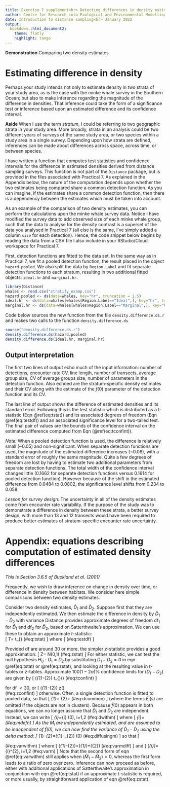 ```yaml
---
title: Exercise 7 supplement<br> Detecting differences in density estimates.
author: Centre for Research into Ecological and Environmental Modelling <br> **University of St Andrews**
date: Introduction to distance sampling<br> January 2022
output:
  bookdown::html_document2:
    theme: flatly
    highlight: tango
---
```


<div class="alert  alert-success">
  <strong>Demonstration</strong> Comparing two density estimates
</div>

# Estimating difference in density

Perhaps your study intends not only to estimate density in two strata of your study area, as is the case with the minke whale survey in the Southern Ocean; but also to make inference regarding the magnitude of the difference in densities.  That inference could take the form of a significance test or inference based upon an estimated difference and its confidence interval.

<div class="alert  alert-info">
  <strong>Aside</strong> 
  When I use the term *stratum*, I could be referring to two geographic strata in your study area.  More broadly, strata in an analysis could be two different years of surveys of the same study area, or two species within a study area in a single survey.  Depending upon how strata are defined, inferences can be made about differences across space, across time, or between species.
</div>

I have written a function that computes test statistics and confidence intervals for the difference in estimated densities derived from distance sampling surveys.  This function is not part of the `Distance` package, but is provided in the files associated with Practical 7.  As explained in the Appendix below, the nature of the computation depends upon whether the two estimates being compared share a common detection function.  As you can imagine, if the estimates share a common detection function, then there is a dependency between the estimates which must be taken into account.

As an example of the comparison of two density estimates, you can perform the calculations upon the minke whale survey data.  Notice I have modified the survey data to add observed size of each minke whale group, such that the data to analyse for the density contrast is a superset of the data you analysed in Practical 7 (all else is the same, I've simply added a column `size` for each detection).  Hence, the code snippet below begins by reading the data from a CSV file I also include in your RStudio/Cloud workspace for Practical 7.

First, detection functions are fitted to the data set.  In the same way as in Practical 7, we fit a pooled detection function, the result placed in the object `hazard.pooled`.  We also split the data by `Region.Label` and fit separate detection functions to each stratum, resulting in two additional fitted objects: `ideal.hr` and `marginal.hr`.

```r
library(Distance)
whales <- read.csv("stratify_examp.csv")
hazard.pooled <- ds(data=whales, key="hr", truncation = 1.5)
ideal.hr <- ds(data=whales[whales$Region.Label=="Ideal",], key="hr", truncation=1.5)
marginal.hr <- ds(data=whales[whales$Region.Label=="Marginal",], key="hr", truncation=1.5)
```

Code below sources the new function from the file `density.difference.ds.r` and makes two calls to the function `density.difference.ds`

```r
source("density.difference.ds.r")
density.difference.ds(hazard.pooled)
density.difference.ds(ideal.hr, marginal.hr)
```

## Output interpretation

The first two lines of output echo much of the input information: number of detections, encounter rate CV, line length, number of transects, average group size, CV of average groups size, number of parameters in the detection function.  Also echoed are the stratum-specific density estimates and their CV along with the estimate of the $f(0)$ parameter of the detection function and its CV.

The last line of output shows the difference of estimated densities and its standard error.  Following this is the test statistic which is distributed as a t-statistic (Eqn \@ref(eq:tstat)) and its associated degrees of freedom (Eqn \@ref(eq:testdf)) and an associated significance level for a two-tailed test.  The final pair of values are the bounds of the confidence interval on the estimated difference computed from Eqn (\@ref(eq:tconfint)).

*Note:* When a pooled detection function is used, the difference is relatively small (~0.05) and non-significant.  When separate detection functions are used, the magnitude of the estimated difference increases (~0.08), with a standard error of roughly the same magnitude.  Quite a few degrees of freedom are lost by having to estimate two additional parameters from separate detection functions.  The total width of the confidence interval changes little (0.1662 for separate detection functions versus 0.1614 for pooled detection function).  However because of the shift in the estimated difference from 0.0484 to 0.0802, the significance level shifts from 0.234 to 0.058.  

*Lesson for survey design:* The uncertainty in all of the density estimates come from encounter rate variability.  If the purpose of the study was to demonstrate a difference in density between these strata, a better survey design, with more than 13 and 12 transects would have been required to produce better estimates of stratum-specific encounter rate uncertainty.

# Appendix: equations describing computation of estimated density differences

*This is Section 3.6.5 of Buckland et al. (2001)*

Frequently, we wish to draw inference on change in density over time, or difference in density between habitats. We consider here simple comparisons between two density estimates. 

Consider two density estimates, $\hat{D}_{1}$ and $\hat{D}_{2} .$ Suppose first that they are independently estimated. We then estimate the difference in density by $\hat{D}_{1}-\hat{D}_{2}$ with variance
\begin{equation} 
\widehat{\operatorname{var}}\left(\hat{D}_{1}-\hat{D}_{2}\right)=\widehat{\operatorname{var}}\left(\hat{D}_{1}\right)+\widehat{\operatorname{var}}\left(\hat{D}_{2}\right)
(\#eq:vardiff)
\end{equation}
Distance provides approximate degrees of freedom $\mathrm{df}_{1}$ for $\hat{D}_{1}$ and $\mathrm{df}_{2}$ for $\hat{D}_{2},$ based on Satterthwaite's approximation. We can use these to obtain an approximate $t$-statistic:  
\[
T=\frac{\left(\hat{D}_{1}-\hat{D}_{2}\right)-\left(D_{1}-D_{2}\right)}{\sqrt{\widehat{\operatorname{var}}\left(\hat{D}_{1}-\hat{D}_{2}\right)}} \sim t_{\mathrm{df}}
(\#eq:tstat)
\] 
where
\[
\mathrm{d} \mathrm{f} \simeq \frac{\left\{\widehat{v a r}\left(\hat{D}_{1}\right)+\widehat{v a r}\left(\hat{D}_{2}\right)\right\}^{2}}{\left\{\widehat{v a r}\left(\hat{D}_{1}\right)\right\}^{2} / \mathrm{df}_{1}+\left\{\widehat{v a r}\left(\hat{D}_{2}\right)\right\}^{2} / \mathrm{df}_{2}}
(#eq:testdf)
\]

Provided df are around 30 or more, the simpler $z$-statistic provides a good approximation:
\[
Z=\frac{\left(\hat{D}_{1}-\hat{D}_{2}\right)-\left(D_{1}-D_{2}\right)}{\sqrt{\widehat{\operatorname{var}}\left(\hat{D}_{1}-\hat{D}_{2}\right)}} \sim N(0,1) 
(\#eq:zstat)
\]
For either statistic, we can test the null hypothesis $H_{0}: D_{1}=D_{2}$ by substituting $D_{1}-D_{2}=0$ in eqn \@ref(eq:tstat) or \@ref(eq:zstat), and looking at the resulting value in $t$-tables or $z$-tables. Approximate $100(1-2 \alpha) \%$ confidence limits for $\left(D_{1}-D_{2}\right)$ are given by
\[
\left(\hat{D}_{1}-\hat{D}_{2}\right) \pm t_{\mathrm{df}}(\alpha) \sqrt{\widehat{\operatorname{var}}\left(\hat{D}_{1}-\hat{D}_{2}\right)} 
(\#eq:tconfint)
\]

for df $<30,$ or
\[
\left(\hat{D}_{1}-\hat{D}_{2}\right) \pm z(\alpha) \sqrt{\widehat{\operatorname{var}}\left(\hat{D}_{1}-\hat{D}_{2}\right)}  
(\#eq:zconfint)
\]
otherwise. Often, a single detection function is fitted to pooled data, so that
\[
\hat{D}_{1}=\frac{n_{1} \hat{f}(0) \hat{E}_{1}(s)}{2 L_{1}} \quad \text { and } \quad \hat{D}_{2}=\frac{n_{2} \hat{f}(0) \hat{E}_{2}(s)}{2 L_{2}}
(\#eq:dcommon)
\]
(where the terms $\hat{E}_{i}(s)$ are omitted if the objects are not in clusters). Because $\hat{f}(0)$ appears in both equations, we can no longer assume that $\hat{D}_{1}$ and $\hat{D}_{2}$ are independent. Instead, we can write
\[
\hat{D}_{i}=\hat{M}_{i} \hat{f}(0), \quad i=1,2 
(\#eq:dwithm)
\]
where
\[
\hat{M}_{i}=\frac{n_{i} \hat{E}_{i}(s)}{2 L_{i}} 
(\#eq:mdefn)
\]
As the $M_{i}$ are independently estimated, and are assumed to be independent of $\hat{f}(0),$ we can now find the variance of $\hat{D}_{1}-\hat{D}_{2}$ using the delta method:
\[
\hat{D}_{1}-\hat{D}_{2}=\left(\hat{M}_{1}-\hat{M}_{2}\right) \hat{f}(0) 
(\#eq:diffusingm)
\]
so that
\[
\begin{aligned}
\widehat{\operatorname{var}}\left(\hat{D}_{1}-\hat{D}_{2}\right) &=\left(\hat{D}_{1}-\hat{D}_{2}\right)^{2}\left[\frac{\widehat{\operatorname{var}}\left(\hat{M}_{1}-\hat{M}_{2}\right)}{\left(\hat{M}_{1}-\hat{M}_{2}\right)^{2}}+\frac{\widehat{\operatorname{var}}\{\hat{f}(0)\}}{\{\hat{f}(0)\}^{2}}\right] \\
&=\{\hat{f}(0)\}^{2} \widehat{\operatorname{var}}\left(\hat{M}_{1}-\hat{M}_{2}\right)+\left(\hat{M}_{1}-\hat{M}_{2}\right)^{2} \widehat{var}\{\hat{f}(0)\}
\end{aligned}
(\#eq:varwithm)
\]
where
\[
\widehat{\operatorname{var}}\left(\hat{M}_{1}-\hat{M}_{2}\right)=\widehat{\operatorname{var}}\left(\hat{M}_{1}\right)+\widehat{\operatorname{var}}\left(\hat{M}_{2}\right) 
(\#eq:varmdiff)
\]
and
\[
\widehat{\operatorname{var}}\left(\hat{M}_{i}\right)=\hat{M}_{i}^{2}\left[\frac{\widehat{\operatorname{var}}\left(n_{i}\right)}{n_{i}^{2}}+\frac{\widehat{\operatorname{var}}\left\{\hat{E}_{i}(s)\right\}}{\left\{\hat{E}_{i}(s)\right\}^{2}}\right], \quad i=1,2
(\#eq:varm)
\]
Note that the second form of eqn \@ref(eq:varwithm) still applies when $\left(\hat{M}_{1}-\hat{M}_{2}\right)=0,$ whereas the first form leads to a ratio of zero over zero. Inference can now proceed as before, either with additional applications of Satterthwaite's approximation in conjunction with eqn \@ref(eq:tstat) if an approximate $t$-statistic is required, or more usually, by straightforward application of eqn \@ref(eq:zstat).